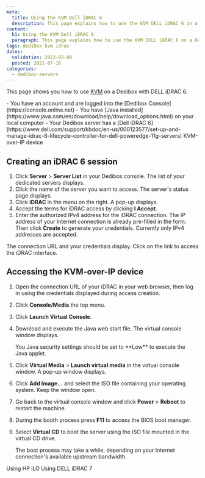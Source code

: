 ```yaml
---
meta:
  title: Using the KVM Dell iDRAC 6
  description: This page explains how to use the KVM DELL iDRAC 6 on a Dedibox
content:
  h1: Using the KVM Dell iDRAC 6
  paragraph: This page explains how to use the KVM DELL iDRAC 6 on a Dedibox
tags: dedibox kvm idrac 
dates:
  validation: 2023-02-08
  posted: 2021-07-16
categories:
  - dedibox-servers
---
```


This page shows you how to use [KVM](/bare-metal/hardware/concepts/#kvm-over-ip) on a Dedibox with DELL iDRAC 6.

<Message type="requirement">
  - You have an account and are logged into the [Dedibox Console](https://console.online.net) 
  - You have [Java installed](https://www.java.com/en/download/help/download_options.html) on your local computer
  - Your Dedibox server has a [Dell iDRAC 6](https://www.dell.com/support/kbdoc/en-us/000123577/set-up-and-manage-idrac-6-lifecycle-controller-for-dell-poweredge-11g-servers) KVM-over-IP device  
</Message>

## Creating an iDRAC 6 session

1. Click **Server** > **Server List** in your Dedibox console. The list of your dedicated servers displays.
2. Click the name of the server you want to access. The server's status page displays.
3. Click **iDRAC** in the menu on the right. A pop-up displays.
    <Lightbox src="scaleway_idrac.webp" alt="" />
4. Accept the terms for iDRAC access by clicking **I Accept**.
5. Enter the authorized IPv4 address for the iDRAC connection. The IP address of your Internet connection is already pre-filled in the form. Then click **Create** to generate your credentials.
    <Message type="note">
      Currently only IPv4 addresses are accepted.
    </Message>

The connection URL and your credentials display. Click on the link to access the iDRAC interface.

## Accessing the KVM-over-IP device 

1. Open the connection URL of your iDRAC in your web browser, then log in using the credentials displayed during access creation. 
2. Click **Console/Media** the top menu.
    <Lightbox src="scaleway_idrac_console.webp" alt="" />
3. Click **Launch Virtual Console**. 
    <Lightbox src="scaleway_idrac_launch_console.webp"  alt="" />
4. Download and execute the Java web start file. The virtual console window displays.
    <Lightbox src="scaleway_idrac6_virtual_console.webp" width="" />

    <Message typ="tip">
      You Java security settings should be set to **Low** to execute the Java applet.
    </Message>
5. Click **Virtual Media** > **Launch virtual media** in the virtual console window. A pop-up window displays.
6. Click **Add Image...**  and select the ISO file containing your operating system. Keep the window open. 
7. Go back to the virtual console window and click **Power** > **Reboot** to restart the machine. 
8. During the booth process press **F11** to access the BIOS boot manager.
    <Lightbox src="scaleway_idrac6_boot_manager.webp" width="" />
9. Select **Virtual CD** to boot the server using the ISO file mounted in the virtual CD drive.
    <Lightbox src="scaleway_idrac6_virtual_cd.webp" width="" />

    <Message type="note">
      The boot process may take a while, depending on your Internet connection's available upstream bandwidth. 
    </Message>


<Navigation title="See Also">
  <PreviousButton to="/bare-metal/hardware/reference-content/hp-ilo/">Using HP iLO</PreviousButton>
  <NextButton to="/bare-metal/hardware/reference-content/dell-idrac7/">Using DELL iDRAC 7</NextButton>
</Navigation>